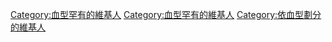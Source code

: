 {{Userbox
  |border-c = #cc0000
  |border-s = 1
  |id-c     = #CC0000
  |id-s     = 18
  |id-fc    = #FFFFFF
  |info-c   = #ffffff
  |info-s   = 10
  |info-fc  = #000000
  |id       = 罕
  |info     = 這個用戶的'''[[血型|<span style="color:red;">血型</span>]]'''非常'''罕見'''。
}}
<includeonly>[[Category:血型罕有的維基人]]</includeonly>
<noinclude>
[[Category:血型罕有的維基人]]
[[Category:依血型劃分的維基人]]
</noinclude>
